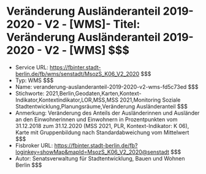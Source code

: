 # Veränderung Ausländeranteil 2019-2020 - V2 - [WMS]- Titel: Veränderung Ausländeranteil 2019-2020 - V2 - [WMS] $$$
- Service URL: https://fbinter.stadt-berlin.de/fb/wms/senstadt/MsozS_K06_V2_2020 $$$
- Typ: WMS $$$
- Name: veranderung-auslanderanteil-2019-2020-v2-wms-fd5c73ed $$$
- Stichworte: 2021,Berlin,Geodaten,Karten,Kontext-Indikator,Kontextindikator,LOR,MSS,MSS 2021,Monitoring Soziale Stadtentwicklung,Planungsräume,Veränderung Ausländeranteil $$$
- Anmerkung: Veränderung des Anteils der Ausländerinnen und Ausländer an den Einwohnerinnen und Einwohnern in Prozentpunkten vom 31.12.2018 zum 31.12.2020 (MSS 2021, PLR, Kontext-Indikator: K 06), Karte mit Gruppenbildung nach Standardabweichung vom Mittelwert $$$
- Fisbroker URL: https://fbinter.stadt-berlin.de/fb?loginkey=showMap&mapId=MsozS_K06_V2_2020@senstadt $$$
- Autor: Senatsverwaltung für Stadtentwicklung, Bauen und Wohnen Berlin $$$
